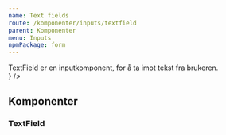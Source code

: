 ```yaml
---
name: Text fields
route: /komponenter/inputs/textfield
parent: Komponenter
menu: Inputs
npmPackage: form
---
```



<PageHeader>
  TextField er en inputkomponent, for å ta imot tekst fra brukeren.
</PageHeader>

<Playground>
  <div style={{ display: 'grid', rowGap: '1em' }}>
    <TextField placeholder="Skriv her..." />
    <TextField disabled placeholder="Disabled" />
    <TextField readOnly value="Read-only modus" />
    <TextField variant="success" placeholder="Suksess" />
    <TextField variant="error" placeholder="Feil" />
    <TextField variant="none" placeholder="Søk..." />
    <TextField
      width="fluid"
      placeholder="Bilde Fluid og ikon som prepend"
      prepend={<ImageIcon inline />}
    />
    <div style={{ width: '15rem' }}>
      <TextField
        width="fluid"
        placeholder="Kortere input med fluid"
        prepend="Fra"
        append="Kroner"
      />
    </div>
  </div>
</Playground>

## Komponenter

### TextField

<ImportStatement imports="TextField" />
<Props of={TextField} />
